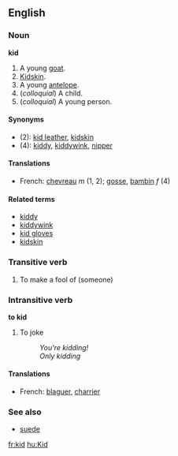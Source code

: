==English==
===Noun===
'''kid'''

#A young [[goat]].
#[[Kidskin]].
#A young [[antelope]].
#(''colloquial'') A child.
#(''colloquial'') A young person.

====Synonyms====
*(2): [[kid leather]], [[kidskin]]
*(4): [[kiddy]], [[kiddywink]], [[nipper]]

====Translations====
*French: [[chevreau]] ''m'' (1, 2); [[gosse]], [[bambin]] ''f'' (4)

====Related terms====
*[[kiddy]]
*[[kiddywink]]
*[[kid gloves]]
*[[kidskin]]

===Transitive verb===
#To make a fool of (someone)

===Intransitive verb===
'''to kid'''

#To joke
#:''You're kidding!''
#:''Only kidding''

====Translations====
*French: [[blaguer]], [[charrier]]

===See also===
*[[suede]]

[[fr:kid]]
[[hu:Kid]]